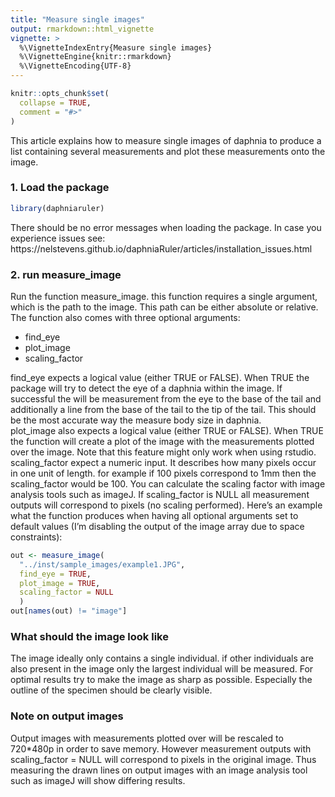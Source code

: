 ---
title: "Measure single images"
output: rmarkdown::html_vignette
vignette: >
  %\VignetteIndexEntry{Measure single images}
  %\VignetteEngine{knitr::rmarkdown}
  %\VignetteEncoding{UTF-8}
---

```{r, include = FALSE}
knitr::opts_chunk$set(
  collapse = TRUE,
  comment = "#>"
)
```
This article explains how to measure single images of daphnia to produce a list
containing several measurements and plot these measurements onto the image.

### 1. Load the package
```{r setup}
library(daphniaruler)
```
There should be no error messages when loading the package. In case you experience
issues see:  
https://nelstevens.github.io/daphniaRuler/articles/installation_issues.html

### 2. run measure_image
Run the function measure_image. this function requires a single argument, which
is the path to the image. This path can be either absolute or relative.
The function also comes with three optional arguments:  

* find_eye
* plot_image
* scaling_factor

find_eye expects a logical value (either TRUE or FALSE). When TRUE the package
will try to detect the eye of a daphnia within the image. If successful the will
be measurement from the eye to the base of the tail and additionally a line from 
the base of the tail to the tip of the tail. This should be the most accurate 
way the measure body size in daphnia.  
plot_image also expects a logical value (either TRUE or FALSE). When TRUE the
function will create a plot of the image with the measurements 
plotted over the image. Note that this feature might only work when using rstudio.  
scaling_factor expect a numeric input. It describes how many pixels occur in one 
unit of length. for example if 100 pixels correspond to 1mm then the scaling_factor would be 100.
You can calculate the scaling factor with image analysis tools such as imageJ.
If scaling_factor is NULL all measurement outputs will correspond to pixels (no scaling performed).
Here's an example what the function produces when having all optional arguments
set to default values (I'm disabling the output of the image array due to space constraints):  
```{r echo=TRUE, fig.width=6}
out <- measure_image(
  "../inst/sample_images/example1.JPG",
  find_eye = TRUE,
  plot_image = TRUE,
  scaling_factor = NULL
  )
out[names(out) != "image"]
```


### What should the image look like
The image ideally only contains a single individual. if other individuals are also
present in the image only the largest individual will be measured. For optimal 
results try to make the image as sharp as possible. Especially the outline of
the specimen should be clearly visible.

### Note on output images
Output images with measurements plotted over will be rescaled to 720*480p in order
to save memory. However measurement outputs with scaling_factor = NULL will correspond
to pixels in the original image. Thus measuring the drawn lines on output images with an image
analysis tool such as imageJ will show differing results.
